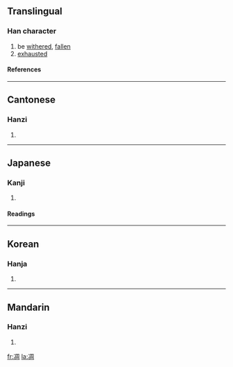 {{see|雕}}

==Translingual==
===Han character===
{{Han char|rad=冫|as=08|sn=10|four=3712<sub>0</sub>|canj=戈一月土口 (IMBGR)}}
# be [[withered]], [[fallen]]
# [[exhausted]]
====References====
{{Han ref|kx=0132.440|dkj=01668|dj=0296.320|hdz=10299.070|uh=51CB|ud=20939|bh=ADE4|bd=44516}}
----
==Cantonese==
===Hanzi===
{{yue-hanzi|jyut=|y=[[diu1]]}}
# {{defn|Cantonese}}
----
==Japanese==
===Kanji===
{{ja-kanji|grade=|rs=冫08}}
# {{defn|Japanese}}
====Readings====
{{ja-readings|on=[[ちょう]] (chō)|kun=[[しぼむ]] (shibomu), [[おちぶれる]] (ochibureru)}}
----
==Korean==
===Hanja===
{{ko-hanja|hangeul=조|rv=jo|mr=cho}}
# {{defn|Korean}}
----
==Mandarin==
===Hanzi===
{{cmn-hanzi|pin=[[diāo]] ([[diao1]])|wg=tiao<sup>1</sup>}}
# {{defn|Mandarin}}

[[fr:凋]]
[[la:凋]]